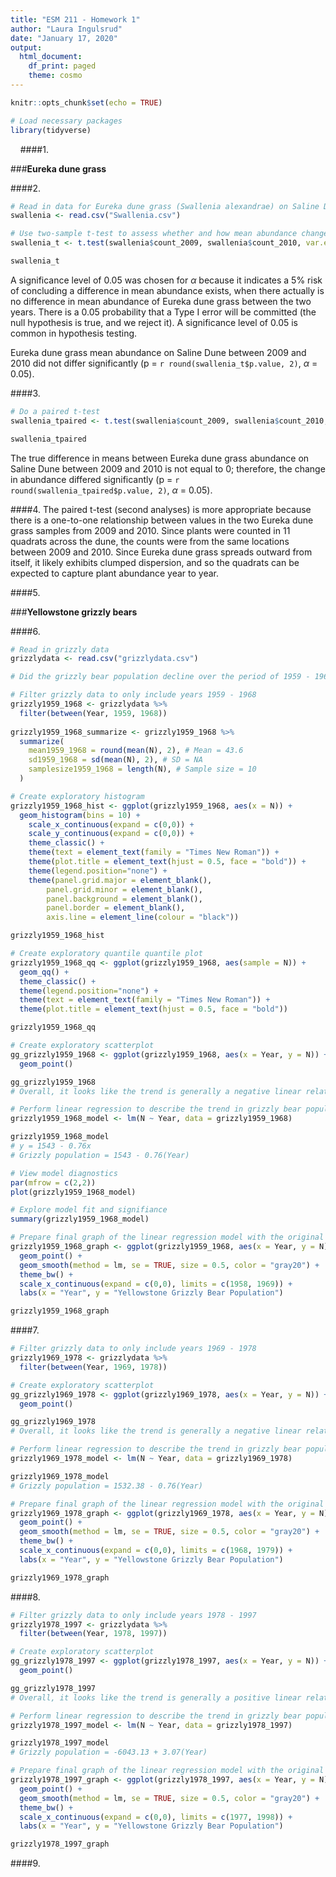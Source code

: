 ```yaml
---
title: "ESM 211 - Homework 1"
author: "Laura Ingulsrud"
date: "January 17, 2020"
output:
  html_document:
    df_print: paged
    theme: cosmo
---
```


```r
knitr::opts_chunk$set(echo = TRUE)
```

```r

# Load necessary packages
library(tidyverse)

```

&nbsp;
&nbsp;
####1. 

###**Eureka dune grass**

####2.

```r

# Read in data for Eureka dune grass (Swallenia alexandrae) on Saline Dune
swallenia <- read.csv("Swallenia.csv")

# Use two-sample t-test to assess whether and how mean abundance changed from 2009 to 2010
swallenia_t <- t.test(swallenia$count_2009, swallenia$count_2010, var.equal = TRUE)

swallenia_t

```

A significance level of 0.05 was chosen for $\alpha$ because it indicates a 5% risk of concluding a difference in mean abundance exists, when there actually is no difference in mean abundance of Eureka dune grass between the two years. There is a 0.05 probability that a Type I error will be committed (the null hypothesis is true, and we reject it). A significance level of 0.05 is common in hypothesis testing.

Eureka dune grass mean abundance on Saline Dune between 2009 and 2010 did not differ significantly (p = `r round(swallenia_t$p.value, 2)`, $\alpha$ = 0.05). 

####3.

```r

# Do a paired t-test
swallenia_tpaired <- t.test(swallenia$count_2009, swallenia$count_2010, paired = TRUE)

swallenia_tpaired

```

The true difference in means between Eureka dune grass abundance on Saline Dune between 2009 and 2010 is not equal to 0; therefore, the change in abundance differed significantly (p = `r round(swallenia_tpaired$p.value, 2)`, $\alpha$ = 0.05).

####4. The paired t-test (second analyses) is more appropriate because there is a one-to-one relationship between values in the two Eureka dune grass samples from 2009 and 2010. Since plants were counted in 11 quadrats across the dune, the counts were from the same locations between 2009 and 2010. Since Eureka dune grass spreads outward from itself, it likely exhibits clumped dispersion, and so the quadrats can be expected to capture plant abundance year to year.

####5. 


###**Yellowstone grizzly bears**

####6. 

```r

# Read in grizzly data
grizzlydata <- read.csv("grizzlydata.csv")

# Did the grizzly bear population decline over the period of 1959 - 1968?

# Filter grizzly data to only include years 1959 - 1968
grizzly1959_1968 <- grizzlydata %>% 
  filter(between(Year, 1959, 1968))
  
grizzly1959_1968_summarize <- grizzly1959_1968 %>% 
  summarize(
    mean1959_1968 = round(mean(N), 2), # Mean = 43.6
    sd1959_1968 = sd(mean(N), 2), # SD = NA
    samplesize1959_1968 = length(N), # Sample size = 10
  )

# Create exploratory histogram
grizzly1959_1968_hist <- ggplot(grizzly1959_1968, aes(x = N)) + 
  geom_histogram(bins = 10) +
    scale_x_continuous(expand = c(0,0)) +
    scale_y_continuous(expand = c(0,0)) +
    theme_classic() +
    theme(text = element_text(family = "Times New Roman")) +
    theme(plot.title = element_text(hjust = 0.5, face = "bold")) +
    theme(legend.position="none") +
    theme(panel.grid.major = element_blank(),
        panel.grid.minor = element_blank(),
        panel.background = element_blank(),
        panel.border = element_blank(),
        axis.line = element_line(colour = "black"))

grizzly1959_1968_hist

# Create exploratory quantile quantile plot
grizzly1959_1968_qq <- ggplot(grizzly1959_1968, aes(sample = N)) + 
  geom_qq() +
  theme_classic() +
  theme(legend.position="none") +
  theme(text = element_text(family = "Times New Roman")) +
  theme(plot.title = element_text(hjust = 0.5, face = "bold"))

grizzly1959_1968_qq

# Create exploratory scatterplot
gg_grizzly1959_1968 <- ggplot(grizzly1959_1968, aes(x = Year, y = N)) +
  geom_point()

gg_grizzly1959_1968
# Overall, it looks like the trend is generally a negative linear relationship. However, it seems the population was relatively stable from 1959 to 1965, but it drastically declined after 1965.

# Perform linear regression to describe the trend in grizzly bear population from 1959 - 1968
grizzly1959_1968_model <- lm(N ~ Year, data = grizzly1959_1968)

grizzly1959_1968_model
# y = 1543 - 0.76x
# Grizzly population = 1543 - 0.76(Year)

# View model diagnostics
par(mfrow = c(2,2))
plot(grizzly1959_1968_model)

# Explore model fit and signifiance
summary(grizzly1959_1968_model)

# Prepare final graph of the linear regression model with the original data, model, and 95% confidence interval for predictions
grizzly1959_1968_graph <- ggplot(grizzly1959_1968, aes(x = Year, y = N)) +
  geom_point() +
  geom_smooth(method = lm, se = TRUE, size = 0.5, color = "gray20") +
  theme_bw() +
  scale_x_continuous(expand = c(0,0), limits = c(1958, 1969)) +
  labs(x = "Year", y = "Yellowstone Grizzly Bear Population")

grizzly1959_1968_graph

```


####7. 

```r

# Filter grizzly data to only include years 1969 - 1978
grizzly1969_1978 <- grizzlydata %>% 
  filter(between(Year, 1969, 1978))

# Create exploratory scatterplot
gg_grizzly1969_1978 <- ggplot(grizzly1969_1978, aes(x = Year, y = N)) +
  geom_point()

gg_grizzly1969_1978
# Overall, it looks like the trend is generally a negative linear relationship. However, there are some outliers on both ends.

# Perform linear regression to describe the trend in grizzly bear population from 1959 - 1968
grizzly1969_1978_model <- lm(N ~ Year, data = grizzly1969_1978)

grizzly1969_1978_model
# Grizzly population = 1532.38 - 0.76(Year)

# Prepare final graph of the linear regression model with the original data, model, and 95% confidence interval for predictions
grizzly1969_1978_graph <- ggplot(grizzly1969_1978, aes(x = Year, y = N)) +
  geom_point() +
  geom_smooth(method = lm, se = TRUE, size = 0.5, color = "gray20") +
  theme_bw() +
  scale_x_continuous(expand = c(0,0), limits = c(1968, 1979)) +
  labs(x = "Year", y = "Yellowstone Grizzly Bear Population")

grizzly1969_1978_graph

```


####8. 

```r

# Filter grizzly data to only include years 1978 - 1997
grizzly1978_1997 <- grizzlydata %>% 
  filter(between(Year, 1978, 1997))

# Create exploratory scatterplot
gg_grizzly1978_1997 <- ggplot(grizzly1978_1997, aes(x = Year, y = N)) +
  geom_point()

gg_grizzly1978_1997
# Overall, it looks like the trend is generally a positive linear relationship.

# Perform linear regression to describe the trend in grizzly bear population from 1959 - 1968
grizzly1978_1997_model <- lm(N ~ Year, data = grizzly1978_1997)

grizzly1978_1997_model
# Grizzly population = -6043.13 + 3.07(Year)

# Prepare final graph of the linear regression model with the original data, model, and 95% confidence interval for predictions
grizzly1978_1997_graph <- ggplot(grizzly1978_1997, aes(x = Year, y = N)) +
  geom_point() +
  geom_smooth(method = lm, se = TRUE, size = 0.5, color = "gray20") +
  theme_bw() +
  scale_x_continuous(expand = c(0,0), limits = c(1977, 1998)) +
  labs(x = "Year", y = "Yellowstone Grizzly Bear Population")

grizzly1978_1997_graph

```


####9. 